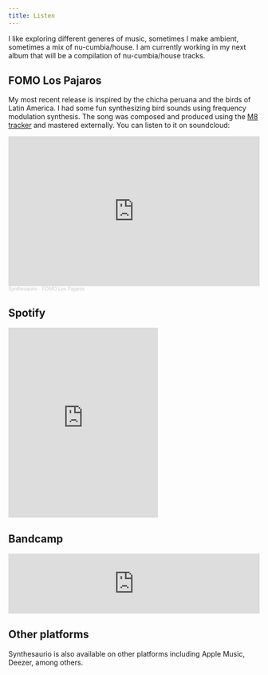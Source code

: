 ```yaml
---
title: Listen
---
```


I like exploring different generes of music, sometimes I make ambient, sometimes a mix of nu-cumbia/house. I am currently working in my next album that will be a compilation of nu-cumbia/house tracks. 

## FOMO Los Pajaros

My most recent release is inspired by the chicha peruana and the birds of Latin America. I had some fun synthesizing bird sounds using frequency modulation synthesis. The song was composed and produced using the [M8 tracker](https://dirtywave.com) and mastered externally. You can listen to it on soundcloud:

<iframe width="100%" height="300" scrolling="no" frameborder="no" allow="autoplay" src="https://w.soundcloud.com/player/?url=https%3A//api.soundcloud.com/tracks/1372070005&color=%231f8a5f&auto_play=false&hide_related=false&show_comments=true&show_user=true&show_reposts=false&show_teaser=true&visual=true"></iframe><div style="font-size: 10px; color: #cccccc;line-break: anywhere;word-break: normal;overflow: hidden;white-space: nowrap;text-overflow: ellipsis; font-family: Interstate,Lucida Grande,Lucida Sans Unicode,Lucida Sans,Garuda,Verdana,Tahoma,sans-serif;font-weight: 100;"><a href="https://soundcloud.com/synthesaurio" title="Synthesaurio" target="_blank" style="color: #cccccc; text-decoration: none;">Synthesaurio</a> · <a href="https://soundcloud.com/synthesaurio/fomolospajaros" title="FOMO Los Pajaros" target="_blank" style="color: #cccccc; text-decoration: none;">FOMO Los Pajaros</a></div>

## Spotify

<iframe src="https://open.spotify.com/embed/artist/6I82d8Cma7jwrCZFFfbidn" width="300" height="380" frameborder="0" allowtransparency="true" allow="encrypted-media">

</iframe>

## Bandcamp

<iframe style="border: 0; width: 100%; height: 120px;" src="https://bandcamp.com/EmbeddedPlayer/track=2582810741/size=large/bgcol=333333/linkcol=2ebd35/tracklist=false/artwork=small/transparent=true/" seamless>

<a href="http://synthesaurio.bandcamp.com/track/the-green">The Green by Synthesaurio</a>

</iframe>

## Other platforms

Synthesaurio is also available on other platforms including Apple Music, Deezer, among others.